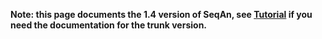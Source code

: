
'''Note: this page documents the 1.4 version of SeqAn, see [[Tutorial]] if you need the documentation for the trunk version.'''




{{TracNotice|{{PAGENAME}}}}